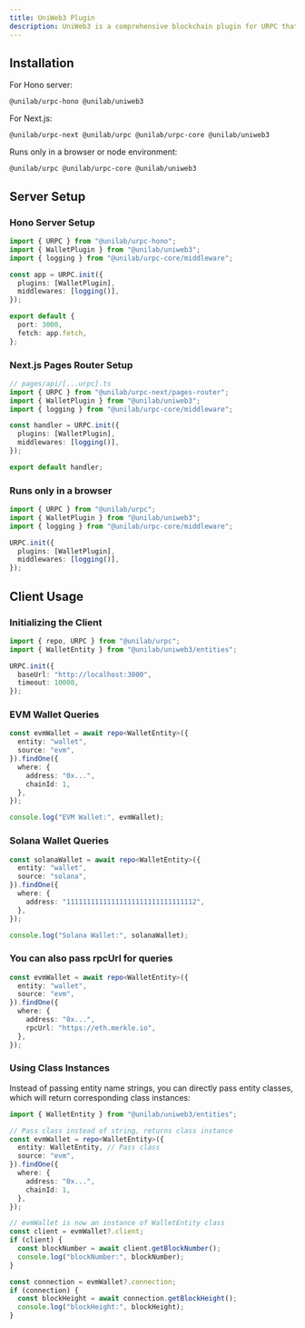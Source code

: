 ```yaml
---
title: UniWeb3 Plugin
description: UniWeb3 is a comprehensive blockchain plugin for URPC that provides unified access to multiple blockchain networks. It includes support for EVM-compatible chains and Solana, allowing you to query blockchain data through a consistent API.
---
```


## Installation

For Hono server:

```package-install
@unilab/urpc-hono @unilab/uniweb3
```

For Next.js:

```package-install
@unilab/urpc-next @unilab/urpc @unilab/urpc-core @unilab/uniweb3
```

Runs only in a browser or node environment:

```package-install
@unilab/urpc @unilab/urpc-core @unilab/uniweb3
```

## Server Setup

### Hono Server Setup

```typescript
import { URPC } from "@unilab/urpc-hono";
import { WalletPlugin } from "@unilab/uniweb3";
import { logging } from "@unilab/urpc-core/middleware";

const app = URPC.init({
  plugins: [WalletPlugin],
  middlewares: [logging()],
});

export default {
  port: 3000,
  fetch: app.fetch,
};
```

### Next.js Pages Router Setup

```typescript
// pages/api/[...urpc].ts
import { URPC } from "@unilab/urpc-next/pages-router";
import { WalletPlugin } from "@unilab/uniweb3";
import { logging } from "@unilab/urpc-core/middleware";

const handler = URPC.init({
  plugins: [WalletPlugin],
  middlewares: [logging()],
});

export default handler;
```

### Runs only in a browser

```typescript
import { URPC } from "@unilab/urpc";
import { WalletPlugin } from "@unilab/uniweb3";
import { logging } from "@unilab/urpc-core/middleware";

URPC.init({
  plugins: [WalletPlugin],
  middlewares: [logging()],
});
```

## Client Usage

### Initializing the Client

```typescript
import { repo, URPC } from "@unilab/urpc";
import { WalletEntity } from "@unilab/uniweb3/entities";

URPC.init({
  baseUrl: "http://localhost:3000",
  timeout: 10000,
});
```

### EVM Wallet Queries

```typescript
const evmWallet = await repo<WalletEntity>({
  entity: "wallet",
  source: "evm",
}).findOne({
  where: {
    address: "0x...",
    chainId: 1,
  },
});

console.log("EVM Wallet:", evmWallet);
```

### Solana Wallet Queries

```typescript
const solanaWallet = await repo<WalletEntity>({
  entity: "wallet",
  source: "solana",
}).findOne({
  where: {
    address: "11111111111111111111111111111112",
  },
});

console.log("Solana Wallet:", solanaWallet);
```

### You can also pass rpcUrl for queries

```typescript
const evmWallet = await repo<WalletEntity>({
  entity: "wallet",
  source: "evm",
}).findOne({
  where: {
    address: "0x...",
    rpcUrl: "https://eth.merkle.io",
  },
});
```

### Using Class Instances

Instead of passing entity name strings, you can directly pass entity classes, which will return corresponding class instances:

```typescript
import { WalletEntity } from "@unilab/uniweb3/entities";

// Pass class instead of string, returns class instance
const evmWallet = repo<WalletEntity>({
  entity: WalletEntity, // Pass class
  source: "evm",
}).findOne({
  where: {
    address: "0x...",
    chainId: 1,
  },
});

// evmWallet is now an instance of WalletEntity class
const client = evmWallet?.client;
if (client) {
  const blockNumber = await client.getBlockNumber();
  console.log("blockNumber:", blockNumber);
}

const connection = evmWallet?.connection;
if (connection) {
  const blockHeight = await connection.getBlockHeight();
  console.log("blockHeight:", blockHeight);
}
```

